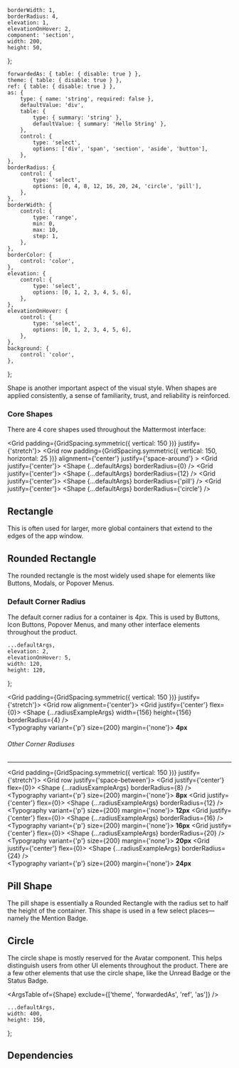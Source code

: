 


    borderWidth: 1,
    borderRadius: 4,
    elevation: 1,
    elevationOnHover: 2,
    component: 'section',
    width: 200,
    height: 50,
};

    forwardedAs: { table: { disable: true } },
    theme: { table: { disable: true } },
    ref: { table: { disable: true } },
    as: {
        type: { name: 'string', required: false },
        defaultValue: 'div',
        table: {
            type: { summary: 'string' },
            defaultValue: { summary: 'Hello String' },
        },
        control: {
            type: 'select',
            options: ['div', 'span', 'section', 'aside', 'button'],
        },
    },
    borderRadius: {
        control: {
            type: 'select',
            options: [0, 4, 8, 12, 16, 20, 24, 'circle', 'pill'],
        },
    },
    borderWidth: {
        control: {
            type: 'range',
            min: 0,
            max: 10,
            step: 1,
        },
    },
    borderColor: {
        control: 'color',
    },
    elevation: {
        control: {
            type: 'select',
            options: [0, 1, 2, 3, 4, 5, 6],
        },
    },
    elevationOnHover: {
        control: {
            type: 'select',
            options: [0, 1, 2, 3, 4, 5, 6],
        },
    },
    background: {
        control: 'color',
    },
};

<Meta component={Shape} title="Foundations/Shape" />

<Title>Shape</Title>

<Subtitle>
    Shape is another important aspect of the visual style. When shapes are applied consistently, a
    sense of familiarity, trust, and reliability is reinforced.
</Subtitle>

### Core Shapes

There are 4 core shapes used throughout the Mattermost interface:

<Grid padding={GridSpacing.symmetric({ vertical: 150 })} justify={'stretch'}>
    <Grid
        row
        padding={GridSpacing.symmetric({ vertical: 150, horizontal: 25 })}
        alignment={'center'}
        justify={'space-around'}
    >
        <Grid justify={'center'}>
            <Shape {...defaultArgs} borderRadius={0} />
        </Grid>
        <Grid justify={'center'}>
            <Shape {...defaultArgs} borderRadius={12} />
        </Grid>
        <Grid justify={'center'}>
            <Shape {...defaultArgs} borderRadius={'pill'} />
        </Grid>
        <Grid justify={'center'}>
            <Shape {...defaultArgs} borderRadius={'circle'} />
        </Grid>
    </Grid>
</Grid>

## Rectangle

This is often used for larger, more global containers that extend to the edges of the app window.

## Rounded Rectangle

The rounded rectangle is the most widely used shape for elements like Buttons, Modals, or Popover Menus.

### Default Corner Radius

The default corner radius for a container is 4px.
This is used by Buttons, Icon Buttons, Popover Menus, and many other interface elements throughout the product.

    ...defaultArgs,
    elevation: 2,
    elevationOnHover: 5,
    width: 120,
    height: 120,
};

<Grid padding={GridSpacing.symmetric({ vertical: 150 })} justify={'stretch'}>
    <Grid row alignment={'center'}>
        <Grid justify={'center'} flex={0}>
            <Grid padding={GridSpacing.all(150)}>
                <Shape {...radiusExampleArgs} width={156} height={156} borderRadius={4} />
            </Grid>
            <br />
            <Typography variant={'p'} size={200} margin={'none'}>
                <strong>4px</strong>
            </Typography>
        </Grid>
    </Grid>
</Grid>

###### Other Corner Radiuses

---

<Grid padding={GridSpacing.symmetric({ vertical: 150 })} justify={'stretch'}>
    <Grid row justify={'space-between'}>
        <Grid justify={'center'} flex={0}>
            <Grid padding={GridSpacing.all(150)}>
                <Shape {...radiusExampleArgs} borderRadius={8} />
            </Grid>
            <br />
            <Typography variant={'p'} size={200} margin={'none'}>
                <strong>8px</strong>
            </Typography>
        </Grid>
        <Grid justify={'center'} flex={0}>
            <Grid padding={GridSpacing.all(150)}>
                <Shape {...radiusExampleArgs} borderRadius={12} />
            </Grid>
            <br />
            <Typography variant={'p'} size={200} margin={'none'}>
                <strong>12px</strong>
            </Typography>
        </Grid>
        <Grid justify={'center'} flex={0}>
            <Grid padding={GridSpacing.all(150)}>
                <Shape {...radiusExampleArgs} borderRadius={16} />
            </Grid>
            <br />
            <Typography variant={'p'} size={200} margin={'none'}>
                <strong>16px</strong>
            </Typography>
        </Grid>
        <Grid justify={'center'} flex={0}>
            <Grid padding={GridSpacing.all(150)}>
                <Shape {...radiusExampleArgs} borderRadius={20} />
            </Grid>
            <br />
            <Typography variant={'p'} size={200} margin={'none'}>
                <strong>20px</strong>
            </Typography>
        </Grid>
        <Grid justify={'center'} flex={0}>
            <Grid padding={GridSpacing.all(150)}>
                <Shape {...radiusExampleArgs} borderRadius={24} />
            </Grid>
            <br />
            <Typography variant={'p'} size={200} margin={'none'}>
                <strong>24px</strong>
            </Typography>
        </Grid>
    </Grid>
</Grid>

## Pill Shape

The pill shape is essentially a Rounded Rectangle with the radius set to half the height of the container.
This shape is used in a few select places—namely the Mention Badge.

## Circle

The circle shape is mostly reserved for the Avatar component.
This helps distinguish users from other UI elements throughout the product.
There are a few other elements that use the circle shape, like the Unread Badge or the Status Badge.

<ArgsTable of={Shape} exclude={['theme', 'forwardedAs', 'ref', 'as']} />

    ...defaultArgs,
    width: 400,
    height: 150,
};

## Dependencies

<DependenciesTable titleDependencies="Dependencies" titleDependents="Dependents" of={Shape} />

<Canvas hidden>
    <Story
        name="Rectangle"
        argTypes={argTypes}
        args={{
            ...canvasExampleArgs,
            borderRadius: 0,
            elevation: 0,
        }}
    >
        {Template.bind({})}
    </Story>
    <Story
        name="Rounded Rectangle"
        argTypes={argTypes}
        args={{
            ...canvasExampleArgs,
            borderRadius: 16,
        }}
    >
        {Template.bind({})}
    </Story>
    <Story
        name="Pill"
        argTypes={argTypes}
        args={{
            ...canvasExampleArgs,
            borderRadius: 'pill',
            elevation: 2,
        }}
    >
        {Template.bind({})}
    </Story>
    <Story
        name="Circle"
        argTypes={argTypes}
        args={{
            ...canvasExampleArgs,
            borderRadius: 'circle',
            elevation: 3,
            component: 'section',
            width: 400,
            height: 100,
        }}
    >
        {Template.bind({})}
    </Story>
</Canvas>
